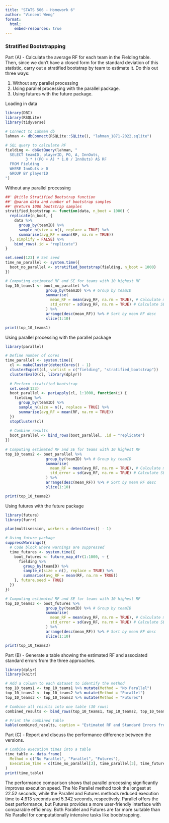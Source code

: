 ```yaml
---
title: "STATS 506 - Homework 6"
author: "Vincent Weng"
format:
  html:
    embed-resources: true
---
```


<h3>Stratified Bootstrapping</h3>

Part (A) - Calculate the average RF for each team in the Fielding table. Then, since we don’t have a closed form for the standard deviation of this statistic, carry out a stratified bootstrap by team to estimate it. Do this out three ways:

1. Without any parallel processing
2. Using parallel processing with the parallel package.
3. Using futures with the future package.

Loading in data
```r
library(DBI)
library(RSQLite)
library(tidyverse)

# Connect to Lahman db
lahman <- dbConnect(RSQLite::SQLite(), "lahman_1871-2022.sqlite")

# SQL query to calculate RF
fielding <- dbGetQuery(lahman, "
  SELECT teamID, playerID, PO, A, InnOuts,
         3 * ((PO + A) * 1.0 / InnOuts) AS RF
  FROM Fielding
  WHERE InnOuts > 0
  GROUP BY playerID
")
```


Without any parallel processing
```r
##' @title Stratified Bootstrap function
##' @param data and number of bootstrap samples
##' @return 1000 bootstrap samples
stratified_bootstrap <- function(data, n_boot = 1000) {
  replicate(n_boot, {
    data %>%
      group_by(teamID) %>%
      sample_n(size = n(), replace = TRUE) %>%
      summarise(avg_RF = mean(RF, na.rm = TRUE))
  }, simplify = FALSE) %>%
    bind_rows(.id = "replicate")
}

set.seed(123) # Set seed
time_no_parallel <- system.time({
  boot_no_parallel <- stratified_bootstrap(fielding, n_boot = 1000)
})

# Computing estimated RF and SE for teams with 10 highest RF
top_10_teams1 <- boot_no_parallel %>%
                  group_by(teamID) %>% # Group by teamID
                  summarise(
                    mean_RF = mean(avg_RF, na.rm = TRUE), # Calculate mean RF
                    std_error = sd(avg_RF, na.rm = TRUE) # Calculate SE
                  ) %>%
                  arrange(desc(mean_RF)) %>% # Sort by mean RF desc
                  slice(1:10) 

print(top_10_teams1)
```





Using parallel processing with the parallel package
```r
library(parallel)

# Define number of cores
time_parallel <- system.time({
  cl <- makeCluster(detectCores() - 1)
  clusterExport(cl, varlist = c("fielding", "stratified_bootstrap"))
  clusterEvalQ(cl, library(dplyr))
  
  # Perform stratified bootstrap
  set.seed(123)
  boot_parallel <- parLapply(cl, 1:1000, function(i) {
    fielding %>%
      group_by(teamID) %>%
      sample_n(size = n(), replace = TRUE) %>%
      summarise(avg_RF = mean(RF, na.rm = TRUE))
  })
  stopCluster(cl)
  
  # Combine results
  boot_parallel <- bind_rows(boot_parallel, .id = "replicate")
})
  
# Computing estimated RF and SE for teams with 10 highest RF
top_10_teams2 <- boot_parallel %>%
                  group_by(teamID) %>% # Group by teamID
                  summarise(
                    mean_RF = mean(avg_RF, na.rm = TRUE), # Calculate mean RF
                    std_error = sd(avg_RF, na.rm = TRUE) # Calculate SE
                  ) %>%
                  arrange(desc(mean_RF)) %>% # Sort by mean RF desc
                  slice(1:10) 

print(top_10_teams2)
```


Using futures with the future package
```r
library(future)
library(furrr)

plan(multisession, workers = detectCores() - 1)

# Using future package
suppressWarnings({
  # Code block where warnings are suppressed
  time_futures <- system.time({
    boot_futures <- future_map_dfr(1:1000, ~ {
      fielding %>%
        group_by(teamID) %>%
        sample_n(size = n(), replace = TRUE) %>%
        summarise(avg_RF = mean(RF, na.rm = TRUE))
    }, future.seed = TRUE)
  })
})

# Computing estimated RF and SE for teams with 10 highest RF
top_10_teams3 <- boot_futures %>%
                  group_by(teamID) %>% # Group by teamID
                  summarise(
                    mean_RF = mean(avg_RF, na.rm = TRUE), # Calculate mean RF
                    std_error = sd(avg_RF, na.rm = TRUE) # Calculate SE
                  ) %>%
                  arrange(desc(mean_RF)) %>% # Sort by mean RF desc
                  slice(1:10) 

print(top_10_teams3)
```





Part (B) - Generate a table showing the estimated RF and associated standard errors from the three approaches.
```r
library(dplyr)
library(knitr)

# Add a column to each dataset to identify the method
top_10_teams1 <- top_10_teams1 %>% mutate(Method = "No Parallel")
top_10_teams2 <- top_10_teams2 %>% mutate(Method = "Parallel")
top_10_teams3 <- top_10_teams3 %>% mutate(Method = "Futures")

# Combine all results into one table (30 rows)
combined_results <- bind_rows(top_10_teams1, top_10_teams2, top_10_teams3)

# Print the combined table
kable(combined_results, caption = "Estimated RF and Standard Errors from Three Approaches")
```



Part (C) - Report and discuss the performance difference between the versions.
```r
# Combine execution times into a table
time_table <- data.frame(
  Method = c("No Parallel", "Parallel", "Futures"),
  Execution_Time = c(time_no_parallel[3], time_parallel[3], time_futures[3])
)
print(time_table)
```
The performance comparison shows that parallel processing significantly improves execution speed. The No Parallel method took the longest at 22.52 seconds, while the Parallel and Futures methods reduced execution time to 4.913 seconds and 5.342 seconds, respectively. Parallel offers the best performance, but Futures provides a more user-friendly interface with comparable efficiency. Both Parallel and Futures are far more suitable than No Parallel for computationally intensive tasks like bootstrapping.